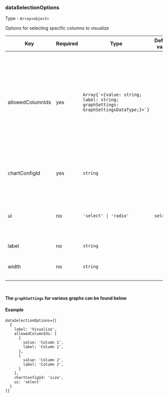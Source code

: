 
<Meta title="Dashboard/Data types/dataSelectionOptions" />

### dataSelectionOptions

Type - `Array<object>`

Options for selecting specific columns to visualize

<table>
  <thead>
    <tr>
      <th>Key</th>
      <th>Required</th>
      <th>Type</th>
      <th>Default value</th>
      <th>Description</th>
    </tr>
  </thead>
  <tbody>
    <tr>
      <td>allowedColumnIds</td>
      <td>yes</td>
      <td><code>Array{`<{value: string; label: string; graphSettings: GraphSettingsDataType;}>`}</code></td>
      <td></td>
      <td>Defines the header of the column which can be selected to be visualized. value must match the header in the data, label can be more human-readable description, graphSettings lets you overwrite the default graph settings (this depends on the graph). </td>
    </tr>
    <tr>
      <td>chartConfigId</td>
      <td>yes</td>
      <td><code>string</code></td>
      <td></td>
      <td>Sets which <code>chartConfigId</code> in the graphConfiguration is affected ny this selection.</td>
    </tr>
    <tr>
      <td>ui</td>
      <td>no</td>
      <td><code>'select' | 'radio'</code></td>
      <td><code>select</code></td>
      <td>Sets which what UI element is used, a dropdown select or radio (or checkbox depending on if its multi-select or single select).</td>
    </tr>
    <tr>
      <td>label</td>
      <td>no</td>
      <td><code>string</code></td>
      <td></td>
      <td>Defines the label for the dropdown.</td>
    </tr>
    <tr>
      <td>width</td>
      <td>no</td>
      <td><code>string</code></td>
      <td></td>
      <td>Defines the width of the filter in the top settings as a css property.</td>
    </tr>
  </tbody>
</table>

<br />

__The `graphSettings` for various graphs can be found below__

<ChartConfigDropdown type='graphSettings'/>

#### Example

```tsx
dataSelectionOptions={[
  {
    label: 'Visualize',
    allowedColumnIds: [
      {
        value: 'Column 1',
        label: 'Column 1',
      },
      {
        value: 'Column 2',
        label: 'Column 2',
      }      
    ],
    chartConfigId: 'size',
    ui: 'select'
  }
]}
```
